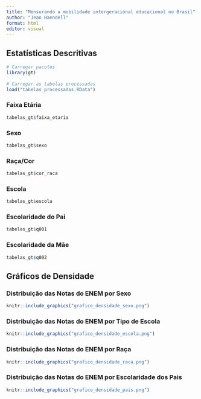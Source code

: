 ```yaml
---
title: "Mensurando a mobilidade intergeracional educacional no Brasil"
author: "Jean Haendell"
format: html
editor: visual
---
```


## Estatísticas Descritivas

```r
# Carregar pacotes
library(gt)
  
# Carregar as tabelas processadas
load("tabelas_processadas.RData")
```

### Faixa Etária

```r
tabelas_gt$faixa_etaria
```

### **Sexo**

```r
tabelas_gt$sexo
```

### **Raça/Cor**

```r
tabelas_gt$cor_raca 
```

### **Escola**

```r
tabelas_gt$escola 
```

### **Escolaridade do Pai**

```r
tabelas_gt$q001
```

### **Escolaridade da Mãe**

```r
tabelas_gt$q002
```

## 

## Gráficos de Densidade

### Distribuição das Notas do ENEM por Sexo

```r
knitr::include_graphics("grafico_densidade_sexo.png")


```

### Distribuição das Notas do ENEM por Tipo de Escola

```r
knitr::include_graphics("grafico_densidade_escola.png")
```

### Distribuição das Notas do ENEM por Raça

```r
knitr::include_graphics("grafico_densidade_raca.png")
```

### Distribuição das Notas do ENEM por Escolaridade dos Pais

```r
knitr::include_graphics("grafico_densidade_pais.png")
```
